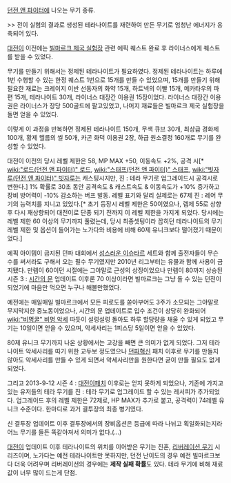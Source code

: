 [[던전 앤 파이터]]에 나오는 무기 종류.

>> 전이 실험의 결과로 생성된 테라나이트를 재련하여 만든 무기로 엄청난 에너지가 응축되어 있다.

[[대전이]] 이전에는 [[빌마르크 제국 실험장]] 관련 에픽 퀘스트 완료 후 라이너스에게 퀘스트를 받을 수 있었다.

무기를 만들기 위해서는 정제된 테라나이트가 필요하였다. 정제된 테라나이트는 하루에 1번 수행할 수 있는 한정 퀘스트 1번으로 15개를 만들 수 있었으며, 15개를 만들기 위해 필요한 재료는 크레이지 이반 선동자의 화약 15개, 하트넥의 이빨 15개, 메카타우의 파편 15개, 테라나이트 30개, 라이너스 대장간 이용권 15장이었다. 라이너스 대장간 이용권은 라이너스가 장당 500골드에 팔고있었고, 나머지 재료들은 빌마르크 제국 실험장을 돌면 얻을 수 있었다.

이렇게 이 과정을 반복하면 정제된 테라나이트 150개, 무색 큐브 30개, 최상급 경화제 100개, 황제 헬름의 씰 50개, 카곤 화덕 이용권 2장, 하급 원소결정 160개로 무기를 완성할 수 있었다.

대전이 이전의 당시 레벨 제한은 58, MP MAX +50, 이동속도 +2%, 공격 시[* [[wiki:"로드(던전 앤 파이터)" 로드]], [[wiki:"스태프(던전 앤 파이터)" 스태프]], [[wiki:"빗자루(던전 앤 파이터)" 빗자루]]는 캐스팅시지만, 진 : 테라 무기로 업그레이드시 공격시로 변한다.] 1% 확률로 30초 동안 공격속도 & 캐스트속도 & 이동속도가 +10% 증가하고 장비 방어력이 -10% 감소하는 버프 발동. 레벨 표기와 달리 실제로는 67제 진 : 레어 무기의 능력치를 지니고 있었다.[* 초기 등장시 레벨 제한은 50이였으나, 렙제 55로 상향후 다시 재상향되어 대전이로 단종 되기 전까지 이 레벨 제한을 가지게 되었다. 당시에는 레벨 제한 60 이상의 무기까지 풀렸는데, 당시 최종셋팅이라 꼽히던 테라나이트의 무기 레벨 제한 및 옵션이 들어가는 노가다와 비용에 비해 60제 유니크보다 떨어졌기 때문이었다.]

에픽 아이템이 금지된 던파 대회에서 [[성스러운 이슈타르]] 세트와 함께 출전자들이 무슨 수를 써서라도 구해서 오는 필수 무기였지만 2010년 리그부터는 유물과 함께 사용이 금지됐다. 만렙이 60이던 시절에는 그야말로 근성의 상징이었으나 만렙이 80까지 상승된 시즌 3 : [[시간의 문]] 업데이트 이후론 70 이상이라면 빌마르크는 그냥 돌 수 있는 던전이 되었기에 마음만 먹으면 누구나 해볼만했었다.

예전에는 매일매일 빌마르크에서 모든 피로도를 쏟아부어도 3주가 소모되는 그야말로 무지막지한 중노동이었으나, 시간의 문 업데이트로 입수 조건이 상당히 완화되어 [[wiki:"비명굴" 비명 악세]] 따듯이 설렁설렁 돌아도 하루 할당량을 채울 수 있게 되었고 무기는 10일이면 얻을 수 있으며, 악세사리는 1피스당 5일이면 얻을 수 있었다.

80제 유니크 무기까지 나온 상황에서는 고강을 빼면 큰 의미가 없게 되었다. 그저 테라나이트 악세사리를 따기 위한 교두보 정도였으나 [[던파혁신]] 패치 이후로 무기를 만들지 않아도 악세사리를 만들 수 있게 되면서 악세사리만을 원한다면 굳이 만들 필요도 없게 되었다.

그리고 2013-9-12 시즌 4 : [[대전이]]패치 이후로는 얻지 못하게 되었으나, 기존에 가지고 있는 유저들의 테라 무기를  진 : 테라 무기로 업그레이드 할 수 있는 레서피가 추가되었다. 업그레이드 후의 레벨 제한은 72제로, HP MAX가 추가로 붙고, 공격력이 74레벨 유니크 수준이다. 한마디로 과거 결투장의 최종 병기였다.

신 결투장 업데이트 이후 결투장에서의 장비옵션은 등급에 따라 나뉘고 획일화되는지라 어느 무기를 들든 똑같아져서 의미가 없다.(...)

[[대전이]] 업데이트 이후 테라나이트의 위치를 이어받은 무기는 진혼, [[리버레이션 무기]] 시리즈이며, 노가다는 예전 테라나이트만 못하지만, 던전 난이도의 경우 예전 빌마르크보다 더욱 어려우며 리버레이션의 경우에는 '''제작 실패 확률'''도 있다. 테라 무기에 비해 재료값이 너무 많이 드는게 단점. 
